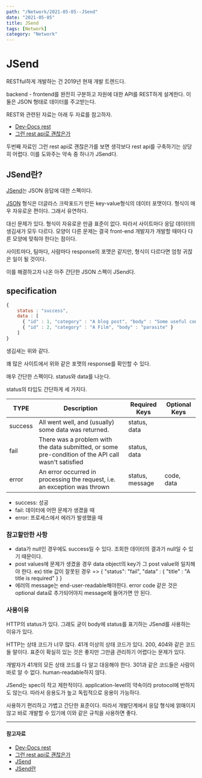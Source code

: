 ---
path: "/Network/2021-05-05--JSend"
date: "2021-05-05"
title: JSend
tags: [Network]
category: "Network"
---

# JSend

RESTful하게 개발하는 건 2019년 현재 개발 트렌드다.

backend - frontend를 완전히 구분하고 자원에 대한 API를 REST하게 설계한다. 이 둘은 JSON 형태로 데이터를 주고받는다.

REST와 관련된 자료는 아래 두 자료를 참고하자.

- [Dev-Docs rest](https://github.com/Im-D/Dev-Docs/blob/master/Network/REST.md)
- [그런 rest api로 괜찮은가](https://www.youtube.com/watch?v=RP_f5dMoHFc)

두번째 자료인 그런 rest api로 괜찮은가를 보면 생각보다 rest api를 구축하기는 상당히 어렵다.
이를 도와주는 약속 중 하나가 JSend다.

## JSend란?

[JSend](https://github.com/omniti-labs/jsend)는 JSON 응답에 대한 스펙이다.

[JSON](https://ko.wikipedia.org/wiki/JSON) 형식은 더글라스 크락포드가 만든 key-value형식의 데이터 포맷이다. 형식이 매우 자유로운 편이다. 그래서 유연하다.

대신 문제가 있다. 형식이 자유로운 만큼 표준이 없다. 따라서 사이트마다 응답 데이터의 생김새가 모두 다르다.
모양이 다른 문제는 결국 front-end 개발자가 개발할 때마다 다른 모양에 맞춰야 한다는 점이다.

사이트마다, 팀마다, 사람마다 response의 포맷은 같지만, 형식이 다르다면 엄청 귀찮은 일이 될 것이다.

이를 해결하고자 나온 아주 간단한 JSON 스펙이 JSend다.

## specification

```js
{
    status : "success",
    data : [
      { "id" : 1, "category" : "A blog post", "body" : "Some useful content" },
      { "id" : 2, "category" : "A Film", "body" : "parasite" }
    ]
}
```
생김새는 위와 같다.

꽤 많은 사이트에서 위와 같은 포맷의 response를 확인할 수 있다.

매우 간단한 스펙이다. status와 data를 나눈다.

status의 타입도 간단하게 세 가지다.

| TYPE    | Description                                                                                         | Required Keys   | Optional Keys |
|---------|-----------------------------------------------------------------------------------------------------|-----------------|---------------|
| success | All went well, and (usually) some data was returned.                                                | status, data    |               |
| fail    | There was a problem with the data submitted, or some pre-condition of the API call wasn't satisfied | status, data    |               |
| error   | An error occurred in processing the request, i.e. an exception was thrown                           | status, message | code, data    |

- success: 성공
- fail: 데이터에 어떤 문제가 생겼을 때
- error: 프로세스에서 에러가 발생했을 때

### 참고할만한 사항

- data가 null인 경우에도 success일 수 있다. 조회한 데이터의 결과가 null일 수 있기 때문이다.
- post values에 문제가 생겼을 경우 data object의 key가 그 post value와 일치해야 한다.
ex) title 값이 잘못된 경우 => { "status": "fail", "data" : { "title" : "A title is required" } }
- 에러의 message는 end-user-readable해야한다. error code 같은 것은 optional data로 추가되어야지 message에 들어가면 안 된다.

### 사용이유

HTTP의 status가 있다. 그래도 굳이 body에 status를 표기하는 JSend를 사용하는 이유가 있다.

HTTP는 상태 코드가 너무 많다. 41개 이상의 상태 코드가 있다. 200, 404와 같은 코드들 말이다.
표준이 확실히 있는 것은 좋지만 그만큼 관리하기 어렵다는 문제가 있다.

개발자가 41개의 모든 상태 코드를 다 알고 대응해야 한다. 301과 같은 코드들은 사람이 바로 알 수 없다. human-readable하지 않다.

JSend는 spec이 작고 제한적이다. application-level의 약속이라 protocol에 반하지도 않는다.
따라서 응용도가 높고 독립적으로 응용이 가능하다.

사용하기 편리하고 가볍고 간단한 표준이다. 따라서 개발단계에서 응답 형식에 얽매이지 않고 바로 개발할 수 있기에 이와 같은 규칙을 사용하면 좋다.

---

#### 참고자료

- [Dev-Docs rest](https://github.com/Im-D/Dev-Docs/blob/master/Network/REST.md)
- [그런 rest api로 괜찮은가](https://www.youtube.com/watch?v=RP_f5dMoHFc)
- [JSend](https://github.com/omniti-labs/jsend)
- [JSend란](https://krksap.tistory.com/1216)

